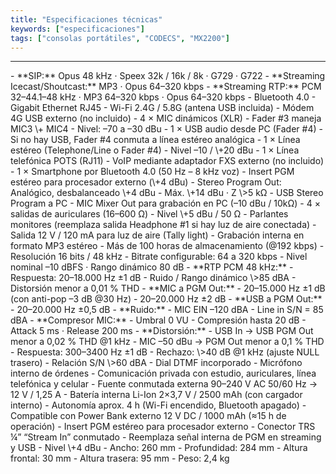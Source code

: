 ```yaml
---
title: "Especificaciones técnicas"
keywords: ["especificaciones"]
tags: ["consolas portátiles", "CODECS", "MX2200"]
---
```


---

<Accordion title="CODEC – LINK">
  - **SIP:** Opus 48 kHz · Speex 32k / 16k / 8k · G729 · G722
  - **Streaming Icecast/Shoutcast:** MP3 · Opus 64–320 kbps
  - **Streaming RTP:** PCM 32–44.1–48 kHz · MP3 64–320 kbps · Opus 64–320 kbps
</Accordion>

<Accordion title="Connectivity">
  - Bluetooth 4.0
  - Gigabit Ethernet RJ45
  - Wi-Fi 2.4G / 5.8G (antena USB incluida)
  - Módem 4G USB externo (no incluido)
</Accordion>

<Accordion title="Inputs">
  - 4 × MIC dinámicos (XLR)
    - Fader #3 maneja MIC3 \+ MIC4
    - Nivel: –70 a –30 dBu
  - 1 × USB audio desde PC (Fader #4)
    - Si no hay USB, Fader #4 conmuta a línea estéreo analógica
  - 1 × Línea estéreo (Telephone/Line o Fader #4)
    - Nivel –10 / \+20 dBu
  - 1 × Línea telefónica POTS (RJ11)
    - VoIP mediante adaptador FXS externo (no incluido)
  - 1 × Smartphone por Bluetooth 4.0 (50 Hz – 8 kHz voz)
  - Insert PGM estéreo para procesador externo (\+4 dBu)
</Accordion>

<Accordion title="Outputs">
  - Stereo Program Out: Analógico, desbalanceado \+4 dBu
    - Máx. \+14 dBu · Z \>5 kΩ
  - USB Stereo Program a PC
  - MIC Mixer Out para grabación en PC (–10 dBu / 10kΩ)
  - 4 × salidas de auriculares (16–600 Ω)
    - Nivel \+5 dBu / 50 Ω
  - Parlantes monitores (reemplaza salida Headphone #1 si hay luz de aire conectada)
  - Salida 12 V / 120 mA para luz de aire (Tally light)
</Accordion>

<Accordion title="Recording">
  - Grabación interna en formato MP3 estéreo
  - Más de 100 horas de almacenamiento (@192 kbps)
  - Resolución 16 bits / 48 kHz
  - Bitrate configurable: 64 a 320 kbps
  - Nivel nominal –10 dBFS · Rango dinámico 80 dB
</Accordion>

<Accordion title="Audio Performance">
  - **RTP PCM 48 kHz:**
    - Respuesta: 20–18.000 Hz ±1 dB
    - Ruido / Rango dinámico \>85 dBA
    - Distorsión menor a 0,01 % THD
  - **MIC a PGM Out:**
    - 20–15.000 Hz ±1 dB (con anti-pop –3 dB @30 Hz)
    - 20–20.000 Hz ±2 dB
  - **USB a PGM Out:**
    - 20–20.000 Hz ±0,5 dB
  - **Ruido:**
    - MIC EIN –120 dBA
    - Line in S/N = 85 dBA
  - **Compresor MIC:**
    - Umbral 0 VU
    - Compresión hasta 20 dB
    - Attack 5 ms · Release 200 ms
  - **Distorsión:**
    - USB In → USB PGM Out menor a 0,02 % THD @1 kHz
    - MIC –50 dBu → PGM Out menor a 0,1 % THD
</Accordion>

<Accordion title="Phone Hybrid">
  - Respuesta: 300–3400 Hz ±1 dB
  - Rechazo: \>40 dB @1 kHz (ajuste NULL trasero)
  - Relación S/N \>60 dBA
  - Dial DTMF incorporado
</Accordion>

<Accordion title="Intercom">
  - Micrófono interno de órdenes
  - Comunicación privada con estudio, auriculares, línea telefónica y celular
</Accordion>

<Accordion title="Power Supply">
  - Fuente conmutada externa 90–240 V AC 50/60 Hz → 12 V / 1,25 A
  - Batería interna Li-Ion 2×3,7 V / 2500 mAh (con cargador interno)
  - Autonomía aprox. 4 h (Wi-Fi encendido, Bluetooth apagado)
  - Compatible con Power Bank externo 12 V DC / 1000 mAh (≈15 h de operación)
</Accordion>

<Accordion title="Insert External Devices">
  - Insert PGM estéreo para procesador externo
  - Conector TRS ¼” “Stream In” conmutado
  - Reemplaza señal interna de PGM en streaming y USB
  - Nivel \+4 dBu
</Accordion>

<Accordion title="Dimensions and Weight">
  - Ancho: 260 mm
  - Profundidad: 284 mm
  - Altura frontal: 30 mm
  - Altura trasera: 95 mm
  - Peso: 2,4 kg
</Accordion>